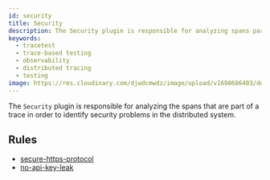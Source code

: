 ```yaml
---
id: security
title: Security
description: The Security plugin is responsible for analyzing spans part of a trace to identify security problems. The Tracetest Analyzer analyzes OpenTelemetry traces.
keywords:
  - tracetest
  - trace-based testing
  - observability
  - distributed tracing
  - testing
image: https://res.cloudinary.com/djwdcmwdz/image/upload/v1698686403/docs/Blog_Thumbnail_14_rsvkmo.jpg
---
```


The `Security` plugin is responsible for analyzing the spans that are part of a trace in order to identify security problems in the distributed system.

## Rules

- [secure-https-protocol](/analyzer/rules/secure-https-protocol)
- [no-api-key-leak](/analyzer/rules/no-api-key-leak)
